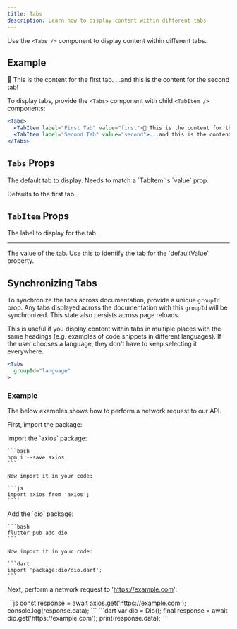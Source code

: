 ```yaml
---
title: Tabs
description: Learn how to display content within different tabs
---
```


Use the `<Tabs />` component to display content within different tabs.

## Example

<Tabs>
  <TabItem label="First Tab" value="first">👋 This is the content for the first tab.</TabItem>
  <TabItem label="Second Tab" value="second">...and this is the content for the second tab!</TabItem>
</Tabs>

To display tabs, provide the `<Tabs>` component with child `<TabItem />` components:

```jsx
<Tabs>
  <TabItem label="First Tab" value="first">👋 This is the content for the first tab.</TabItem>
  <TabItem label="Second Tab" value="second">...and this is the content for the second tab!</TabItem>
</Tabs>
```

## `Tabs` Props

<Property name="defaultValue" type="string" optional>
  The default tab to display. Needs to match a `TabItem`'s `value` prop.
  
  Defaults to the first tab.
</Property>

## `TabItem` Props

<Property name="label" type="string" required>
  The label to display for the tab.
</Property>

---

<Property name="value" type="string" required>
  The value of the tab. Use this to identify the tab for the `defaultValue` property.
</Property>

## Synchronizing Tabs

To synchronize the tabs across documentation, provide a unique `groupId` prop. Any tabs
displayed across the documentation with this `groupId` will be synchronized. This state
also persists across page reloads.

This is useful if you display content within tabs in multiple places with the same headings
(e.g. examples of code snippets in different languages). If the user chooses a language, they
don't have to keep selecting it everywhere.

```jsx
<Tabs
  groupId="language"
>
```

### Example

The below examples shows how to perform a network request to our API.

First, import the package:

<Tabs groupId="language">
  <TabItem label="JavaScript" value="js">
    Import the `axios` package:

    ```bash
    npm i --save axios
    ```

    Now import it in your code:

    ```js
    import axios from 'axios';
    ````

  </TabItem>
  <TabItem label="Dart" value="dart">
    Add the `dio` package:

    ```bash
    flutter pub add dio
    ```

    Now import it in your code:

    ```dart
    import 'package:dio/dio.dart';
    ```

  </TabItem>
</Tabs>

Next, perform a network request to 'https://example.com':

<Tabs groupId="language">
  <TabItem label="JavaScript" value="js">
    ```js
    const response = await axios.get('https://example.com');
    console.log(response.data);
    ```
  </TabItem>
  <TabItem label="Dart" value="dart">
    ```dart
    var dio = Dio();
    final response = await dio.get('https://example.com');
    print(response.data);
    ```
  </TabItem>
</Tabs>
